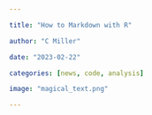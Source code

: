 ```yaml
---

title: "How to Markdown with R"

author: "C Miller"

date: "2023-02-22"

categories: [news, code, analysis]

image: "magical_text.png"

---
```


